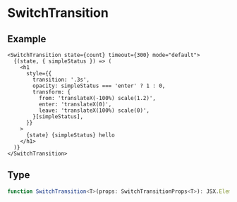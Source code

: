 # SwitchTransition

## Example

```tsx
<SwitchTransition state={count} timeout={300} mode="default">
  {(state, { simpleStatus }) => (
    <h1
      style={{
        transition: '.3s',
        opacity: simpleStatus === 'enter' ? 1 : 0,
        transform: {
          from: 'translateX(-100%) scale(1.2)',
          enter: 'translateX(0)',
          leave: 'translateX(100%) scale(0)',
        }[simpleStatus],
      }}
    >
      {state} {simpleStatus} hello
    </h1>
  )}
</SwitchTransition>
```

## Type

```ts
function SwitchTransition<T>(props: SwitchTransitionProps<T>): JSX.Element

```
